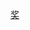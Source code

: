 {{portal|電視}}
{{year by category
|m=2
|c=0
|d=0
|y=8
|cat=电视奖项
|sortkey=电视奖项
|parent=依年份劃分的電視獎項
|subcat=2008年奖项
}}

[[Category:2008年電視|奖]]